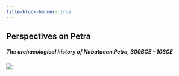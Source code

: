 ```yaml
---
title-block-banner: true
---
```


## Perspectives on Petra

##### *The archaeological history of Nabataean Petra, 300BCE - 106CE*

![](images/2005%20Aerial%20-%20The%20Great%20Temple.jpg)
